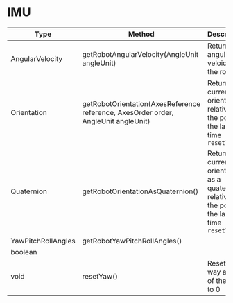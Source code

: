 # IMU

| Type               | Method                                                                             | Description                                                                                           |
|--------------------|------------------------------------------------------------------------------------|-------------------------------------------------------------------------------------------------------|
| AngularVelocity    | getRobotAngularVelocity(AngleUnit angleUnit)                                       | Returns the angular veloicty of the robot                                                             |
| Orientation        | getRobotOrientation(AxesReference reference, AxesOrder order, AngleUnit angleUnit) | Returns the current orientation relative to the position the last time `resetYaw()`                  |
| Quaternion         | getRobotOrientationAsQuaternion()                                                  | Returns the current orientation as a quaternion, relative to the position the last time `resetYaw()` |
| YawPitchRollAngles | getRobotYawPitchRollAngles()                                                       |                                                                                                       |
| boolean            |                                                                                    |                                                                                                       |
| void               | resetYaw()                                                                         | Resets the way angle of the robot to 0                                                                |